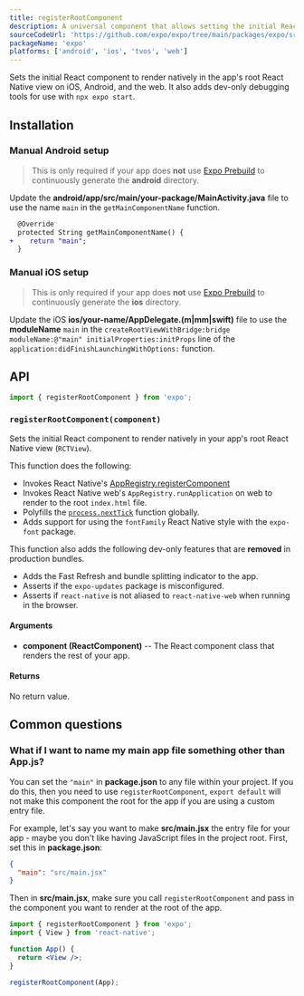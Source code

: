 ```yaml
---
title: registerRootComponent
description: A universal component that allows setting the initial React component to render natively in the app's root React Native view.
sourceCodeUrl: 'https://github.com/expo/expo/tree/main/packages/expo/src/launch'
packageName: 'expo'
platforms: ['android', 'ios', 'tvos', 'web']
---
```



Sets the initial React component to render natively in the app's root React Native view on iOS, Android, and the web. It also adds dev-only debugging tools for use with `npx expo start`.

## Installation

<APIInstallSection hideBareInstructions />

### Manual Android setup

> This is only required if your app does **not** use [Expo Prebuild](/workflow/prebuild) to continuously generate the **android** directory.

Update the **android/app/src/main/your-package/MainActivity.java** file to use the name `main` in the `getMainComponentName` function.

```diff
  @Override
  protected String getMainComponentName() {
+    return "main";
  }
```

### Manual iOS setup

> This is only required if your app does **not** use [Expo Prebuild](/workflow/prebuild) to continuously generate the **ios** directory.

Update the iOS **ios/your-name/AppDelegate.(m|mm|swift)** file to use the **moduleName** `main` in the `createRootViewWithBridge:bridge moduleName:@"main" initialProperties:initProps` line of the `application:didFinishLaunchingWithOptions:` function.

## API

```ts
import { registerRootComponent } from 'expo';
```

### `registerRootComponent(component)`

Sets the initial React component to render natively in your app's root React Native view (`RCTView`).

This function does the following:

- Invokes React Native's [AppRegistry.registerComponent](https://reactnative.dev/docs/appregistry.html)
- Invokes React Native web's `AppRegistry.runApplication` on web to render to the root `index.html` file.
- Polyfills the [`process.nextTick`](https://nodejs.org/en/docs/guides/event-loop-timers-and-nexttick/#process-nexttick) function globally.
- Adds support for using the `fontFamily` React Native style with the `expo-font` package.

This function also adds the following dev-only features that are **removed** in production bundles.

- Adds the Fast Refresh and bundle splitting indicator to the app.
- Asserts if the `expo-updates` package is misconfigured.
- Asserts if `react-native` is not aliased to `react-native-web` when running in the browser.

#### Arguments

- **component (ReactComponent)** -- The React component class that renders the rest of your app.

#### Returns

No return value.

## Common questions

### What if I want to name my main app file something other than App.js?

You can set the `"main"` in **package.json** to any file within your project. If you do this, then you need to use `registerRootComponent`,
`export default` will not make this component the root for the app if you are using a custom entry file.

For example, let's say you want to make **src/main.jsx** the entry file for your app - maybe you don't like having JavaScript files in the
project root. First, set this in **package.json**:

```json package.json
{
  "main": "src/main.jsx"
}
```

Then in **src/main.jsx**, make sure you call `registerRootComponent` and pass in the component you want to render at the root of the app.

```jsx src/main.jsx
import { registerRootComponent } from 'expo';
import { View } from 'react-native';

function App() {
  return <View />;
}

registerRootComponent(App);
```
